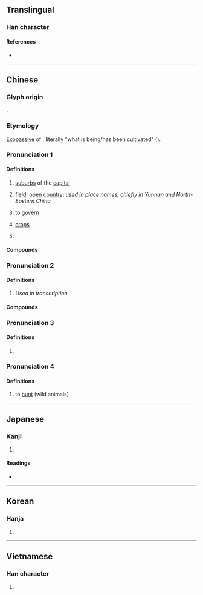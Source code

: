 {{character info}}
==Translingual==

===Han character===
{{Han char|rn=102|rad=田|as=02|sn=7|canj=PW|four=27620|ids=⿹勹田}}

====References====
* {{Han ref|kx=0759.040|dkj=21732|dj=1169.040|hdz=42528.080|uh=7538|ud=30008|bh=A86C|bd=43116}}

----

==Chinese==
{{zh-forms}}

===Glyph origin===
{{Han etyl}}
{{Han compound|人|田|ls=psc|ls2=ic|c1=s|c2=p|t1=person|t2=field}}.

===Etymology===
[[exopassive|Exopassive]] of {{och-l|田|field}}, literally "what is being/has been cultivated" ({{zh-ref|Schuessler, 2007}}).

===Pronunciation 1===
{{zh-pron
|m=diàn
|c=din6
|h=pfs=thien
|md=diêng
|mn=tiān/twv:tián
|w=3di
|mc=y
|oc=y
|cat=n
}}

====Definitions====
{{zh-hanzi}}

# {{lb|zh|literary}} [[suburb]]s of the [[capital]]
# {{lb|zh|literary}} [[field]]; [[open]] [[country]]; ''used in place names, chiefly in Yunnan and North-Eastern China''
# {{lb|zh|obsolete}} to [[govern]]
# {{lb|zh|obsolete}} [[crops]]
# {{rfv-sense|zh}} {{zh-short|緬甸|Myanmar}}

====Compounds====
{{zh-der|下緬甸|侯甸|甸後|甸甸|甸匣|禹甸|甸兒|近甸|郊甸|緬甸聯邦|草甸子|蒲甸兒|華甸|邦甸|緬甸|芳甸|蔡甸|甸子|中甸|沙甸|羅甸|樺甸|曹妃甸|畿甸|寬甸|施甸|坤甸}}

===Pronunciation 2===
{{zh-pron
|m=diàn
|c=din1
|h=pfs=thien
}}

====Definitions====
{{zh-hanzi}}

# {{lb|zh|chiefly|Cantonese}} ''Used in transcription''

====Compounds====
{{zh-der|伊甸|伊甸園|沙甸|布甸|芒果布甸|甲巴甸|鴨巴甸|沙甸魚}}

===Pronunciation 3===
{{zh-pron
|m=diàn,diān
}}

====Definitions====
{{zh-hanzi}}

# {{zh-only|沉甸甸}}

===Pronunciation 4===
{{zh-pron
|m=tián
|c=tin4
|cat=v
}}

====Definitions====
{{zh-hanzi}}

# {{zh-obsolete}} to [[hunt]] (wild animals)
#: {{zh-alt-inline|畋|田}}

----

==Japanese==

===Kanji===
{{ja-kanji|grade=|rs=田02}}

# {{rfdef|ja|sort=田02}}

====Readings====
* {{ja-readings
|goon=でん
|kanon=てん
|kun=かり
|nanori=}}

----

==Korean==

===Hanja===
{{ko-hanja|hangeul=[[전]], [[승]]}}

# {{rfdef|ko|sort=田02}}

----

==Vietnamese==

===Han character===
{{vi-readings|reading=điện, điền|rs=田02}}

# {{rfdef|vi}}